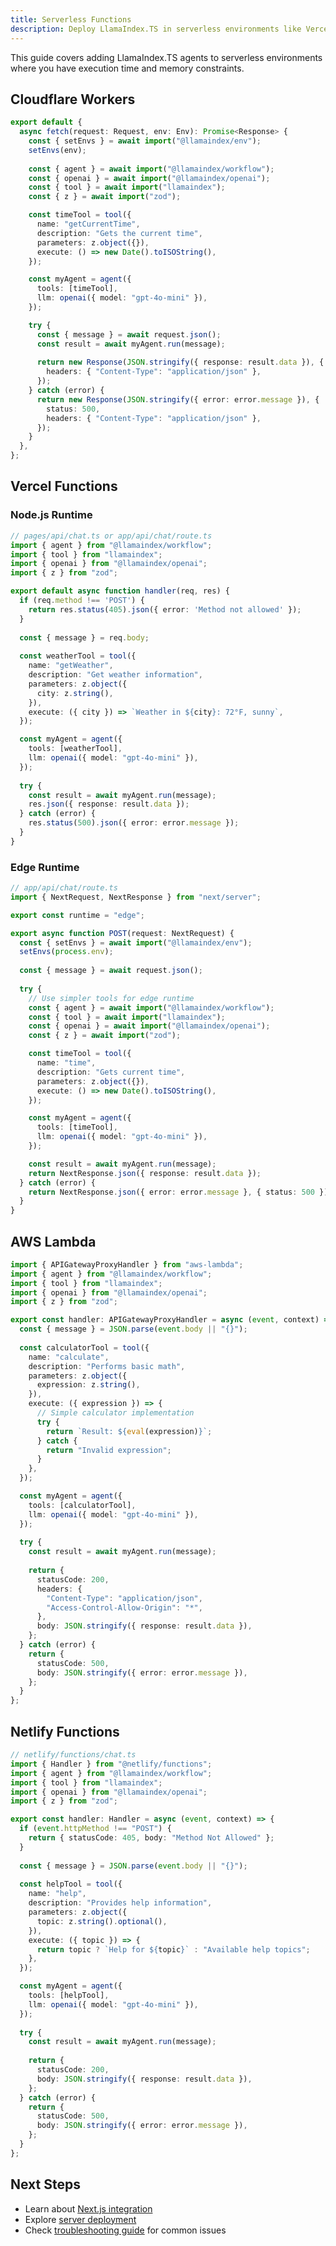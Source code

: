 ```yaml
---
title: Serverless Functions
description: Deploy LlamaIndex.TS in serverless environments like Vercel, Netlify, AWS Lambda, and Cloudflare Workers.
---
```


This guide covers adding LlamaIndex.TS agents to serverless environments where you have execution time and memory constraints.

## Cloudflare Workers

```typescript
export default {
  async fetch(request: Request, env: Env): Promise<Response> {
    const { setEnvs } = await import("@llamaindex/env");
    setEnvs(env);
    
    const { agent } = await import("@llamaindex/workflow");
    const { openai } = await import("@llamaindex/openai");
    const { tool } = await import("llamaindex");
    const { z } = await import("zod");

    const timeTool = tool({
      name: "getCurrentTime",
      description: "Gets the current time",
      parameters: z.object({}),
      execute: () => new Date().toISOString(),
    });

    const myAgent = agent({
      tools: [timeTool],
      llm: openai({ model: "gpt-4o-mini" }),
    });

    try {
      const { message } = await request.json();
      const result = await myAgent.run(message);
      
      return new Response(JSON.stringify({ response: result.data }), {
        headers: { "Content-Type": "application/json" },
      });
    } catch (error) {
      return new Response(JSON.stringify({ error: error.message }), {
        status: 500,
        headers: { "Content-Type": "application/json" },
      });
    }
  },
};
```



## Vercel Functions

### Node.js Runtime

```typescript
// pages/api/chat.ts or app/api/chat/route.ts
import { agent } from "@llamaindex/workflow";
import { tool } from "llamaindex";
import { openai } from "@llamaindex/openai";
import { z } from "zod";

export default async function handler(req, res) {
  if (req.method !== 'POST') {
    return res.status(405).json({ error: 'Method not allowed' });
  }
  
  const { message } = req.body;
  
  const weatherTool = tool({
    name: "getWeather",
    description: "Get weather information",
    parameters: z.object({
      city: z.string(),
    }),
    execute: ({ city }) => `Weather in ${city}: 72°F, sunny`,
  });

  const myAgent = agent({
    tools: [weatherTool],
    llm: openai({ model: "gpt-4o-mini" }),
  });
  
  try {
    const result = await myAgent.run(message);
    res.json({ response: result.data });
  } catch (error) {
    res.status(500).json({ error: error.message });
  }
}
```

### Edge Runtime

```typescript
// app/api/chat/route.ts
import { NextRequest, NextResponse } from "next/server";

export const runtime = "edge";

export async function POST(request: NextRequest) {
  const { setEnvs } = await import("@llamaindex/env");
  setEnvs(process.env);
  
  const { message } = await request.json();
  
  try {
    // Use simpler tools for edge runtime
    const { agent } = await import("@llamaindex/workflow");
    const { tool } = await import("llamaindex");
    const { openai } = await import("@llamaindex/openai");
    const { z } = await import("zod");

    const timeTool = tool({
      name: "time",
      description: "Gets current time",
      parameters: z.object({}),
      execute: () => new Date().toISOString(),
    });

    const myAgent = agent({
      tools: [timeTool],
      llm: openai({ model: "gpt-4o-mini" }),
    });

    const result = await myAgent.run(message);
    return NextResponse.json({ response: result.data });
  } catch (error) {
    return NextResponse.json({ error: error.message }, { status: 500 });
  }
}
```

## AWS Lambda

```typescript
import { APIGatewayProxyHandler } from "aws-lambda";
import { agent } from "@llamaindex/workflow";
import { tool } from "llamaindex";
import { openai } from "@llamaindex/openai";
import { z } from "zod";

export const handler: APIGatewayProxyHandler = async (event, context) => {
  const { message } = JSON.parse(event.body || "{}");
  
  const calculatorTool = tool({
    name: "calculate",
    description: "Performs basic math",
    parameters: z.object({
      expression: z.string(),
    }),
    execute: ({ expression }) => {
      // Simple calculator implementation
      try {
        return `Result: ${eval(expression)}`;
      } catch {
        return "Invalid expression";
      }
    },
  });

  const myAgent = agent({
    tools: [calculatorTool],
    llm: openai({ model: "gpt-4o-mini" }),
  });
  
  try {
    const result = await myAgent.run(message);
    
    return {
      statusCode: 200,
      headers: {
        "Content-Type": "application/json",
        "Access-Control-Allow-Origin": "*",
      },
      body: JSON.stringify({ response: result.data }),
    };
  } catch (error) {
    return {
      statusCode: 500,
      body: JSON.stringify({ error: error.message }),
    };
  }
};
```

## Netlify Functions

```typescript
// netlify/functions/chat.ts
import { Handler } from "@netlify/functions";
import { agent } from "@llamaindex/workflow";
import { tool } from "llamaindex";
import { openai } from "@llamaindex/openai";
import { z } from "zod";

export const handler: Handler = async (event, context) => {
  if (event.httpMethod !== "POST") {
    return { statusCode: 405, body: "Method Not Allowed" };
  }
  
  const { message } = JSON.parse(event.body || "{}");
  
  const helpTool = tool({
    name: "help",
    description: "Provides help information",
    parameters: z.object({
      topic: z.string().optional(),
    }),
    execute: ({ topic }) => {
      return topic ? `Help for ${topic}` : "Available help topics";
    },
  });

  const myAgent = agent({
    tools: [helpTool],
    llm: openai({ model: "gpt-4o-mini" }),
  });
  
  try {
    const result = await myAgent.run(message);
    
    return {
      statusCode: 200,
      body: JSON.stringify({ response: result.data }),
    };
  } catch (error) {
    return {
      statusCode: 500,
      body: JSON.stringify({ error: error.message }),
    };
  }
};
```

## Next Steps

- Learn about [Next.js integration](/typescript/framework/getting_started/installation/nextjs)
- Explore [server deployment](/typescript/framework/getting_started/installation/server-apis)
- Check [troubleshooting guide](/typescript/framework/getting_started/installation/troubleshooting) for common issues 